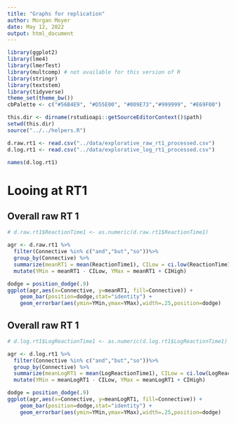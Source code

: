 ```yaml
---
title: "Graphs for replication"
author: Morgan Moyer
date: May 12, 2022
output: html_document
---
```


```r
library(ggplot2)
library(lme4)
library(lmerTest)
library(multcomp) # not available for this version of R
library(stringr)
library(textstem)
library(tidyverse)
theme_set(theme_bw())
cbPalette <- c("#56B4E9", "#D55E00", "#009E73","#999999", "#E69F00")


```


```r
this.dir <- dirname(rstudioapi::getSourceEditorContext()$path)
setwd(this.dir)
source("../../helpers.R")

d.raw.rt1 <- read.csv("../data/explorative_raw_rt1_processed.csv")
d.log.rt1 <- read.csv("../data/explorative_log_rt1_processed.csv")

names(d.log.rt1)


```

# Looing at RT1

## Overall raw RT 1
```r
# d.raw.rt1$ReactionTime1 <- as.numeric(d.raw.rt1$ReactionTime1)

agr <- d.raw.rt1 %>%
  filter(Connective %in% c("and","but","so"))%>% 
  group_by(Connective) %>%
  summarize(meanRT1 = mean(ReactionTime1), CILow = ci.low(ReactionTime1), CIHigh = ci.high(ReactionTime1)) %>% 
  mutate(YMin = meanRT1 - CILow, YMax = meanRT1 + CIHigh)

dodge = position_dodge(.9)
ggplot(agr,aes(x=Connective, y=meanRT1, fill=Connective)) +
    geom_bar(position=dodge,stat="identity") +
    geom_errorbar(aes(ymin=YMin,ymax=YMax),width=.25,position=dodge)
```


## Overall raw RT 1
```r
# d.log.rt1$LogReactionTime1 <- as.numeric(d.log.rt1$LogReactionTime1)

agr <- d.log.rt1 %>%
  filter(Connective %in% c("and","but","so"))%>% 
  group_by(Connective) %>%
  summarize(meanLogRT1 = mean(LogReactionTime1), CILow = ci.low(LogReactionTime1), CIHigh = ci.high(LogReactionTime1)) %>% 
  mutate(YMin = meanLogRT1 - CILow, YMax = meanLogRT1 + CIHigh)

dodge = position_dodge(.9)
ggplot(agr,aes(x=Connective, y=meanLogRT1, fill=Connective)) +
    geom_bar(position=dodge,stat="identity") +
    geom_errorbar(aes(ymin=YMin,ymax=YMax),width=.25,position=dodge)
```



